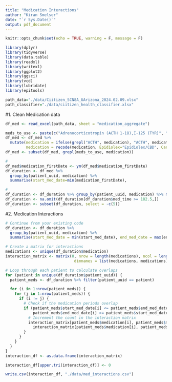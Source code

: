 ```yaml
---
title: "Medication Interactions"
author: "Kiran Smelser"
date: "`r Sys.Date()`"
output: pdf_document
---
```


```r
knitr::opts_chunk$set(echo = TRUE, warning = F, message = F)
```

```r
library(dplyr)
library(tidyverse)
library(data.table)
library(readxl)
library(writexl)
library(ggplot2)
library(ggsci)
library(vcd)
library(lubridate)
library(epitools)
```

```r
path_data="./data/Ciitizen_SCN8A_UArizona_2024.02.09.xlsx"
path_classifier="./data/ciitizen_health_classifier.xlsx"
```

#1. Clean Medication data
```r
df_med <- read_excel(path_data, sheet = "medication_aggregate")

meds_to_use <- paste(c("Adrenocorticotropin (ACTH 1-18),I-125 (TYR)", "Clonazepam", "Levetiracetam", "Phenytoin", "Oxcarbazepine", "Carbamazepine", "Phenobarbital", "Lamotrigine", "Briveracetam", "Cannabidiol", "Clobazam", "Epidiolex", "Eslicarbazepine", "Ethosuximide", "Felbamate","Gabapentin", "Prednisolone", "Lacosamide", "Primidone", "Rufinamide", "Topiramate", "Valproate", "Vigabatrin", "Zonisamide", "Stiripentol", "Tiagabine", "Perampanel"), collapse = "|")
df_med <- df_med %>%
  mutate(medication = ifelse(grepl("ACTH", medication), "ACTH", medication),
         medication = recode(medication, Epidiolex="Epidiolex/CBD", Cannabidiol = "Epidiolex/CBD"))
df_med <- subset(df_med, grepl(meds_to_use, medication))
```

```r
#
df_med$medication_firstDate <- ym(df_med$medication_firstDate)
df_duration <- df_med %>% 
  group_by(patient_uuid, medication) %>% 
  summarise(start_med_date=min(medication_firstDate),                                       end_med_date=max(medication_firstDate))

#
df_duration <- df_duration %>% group_by(patient_uuid, medication) %>% mutate(med_time=diff(range(start_med_date, end_med_date)))
df_duration <- na.omit(df_duration[df_duration$med_time >= 182.5,])
df_duration <- subset(df_duration, select = -c(5))
```

#2. Medication Interactions

```r
# Continue from your existing code
df_duration <- df_duration %>% 
  group_by(patient_uuid, medication) %>% 
  summarise(start_med_date = min(start_med_date), end_med_date = max(end_med_date))

# Create a matrix for interactions
medications <- unique(df_duration$medication)
interaction_matrix <- matrix(0, nrow = length(medications), ncol = length(medications), 
                              dimnames = list(medications, medications))

# Loop through each patient to calculate overlaps
for (patient in unique(df_duration$patient_uuid)) {
  patient_meds <- df_duration %>% filter(patient_uuid == patient)

  for (i in 1:nrow(patient_meds)) {
    for (j in 1:nrow(patient_meds)) {
      if (i != j) {
        # Check if the medication periods overlap
        if (patient_meds$start_med_date[i] <= patient_meds$end_med_date[j] &&
            patient_meds$end_med_date[i] >= patient_meds$start_med_date[j]) {
          # Increment the count in the interaction matrix
          interaction_matrix[patient_meds$medication[i], patient_meds$medication[j]] <- 
            interaction_matrix[patient_meds$medication[i], patient_meds$medication[j]] + 1
        }
      }
    }
  }
}
interaction_df <- as.data.frame(interaction_matrix)

interaction_df[upper.tri(interaction_df)] <- 0

write.csv(interaction_df, "./data/med_interactions.csv")
```

